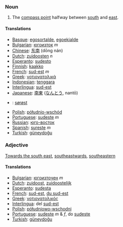 ===Noun===

# The [[compass point]] halfway between [[south]] and [[east]].

====Translations====
*[[Basque]]: [[egosortalde]], [[egoekialde]]
*[[Bulgarian]]: [[югоизток]] ''m''
*[[Chinese]]: [[东南]] (dōng nán)
*[[Dutch]]: [[zuidoosten]] ''n''
*[[Esperanto]]: [[sudesto]]
*[[Finnish]]: [[kaakko]]
*[[French]]: [[sud-est]] ''m''
*[[Greek]]: [[νοτιονατολικά]]
*[[Indonesian]]: [[tenggara]]
*[[Interlingua]]: [[sud-est]]
*[[Japanese]]: [[南東]] ([[なんとう]], nantō)
*{{no}}: [[sørøst]]
*[[Polish]]: [[półudnio-wschód]]
*[[Portuguese]]: [[sudeste]] ''m''
*[[Russian]]: [[юго-восток]]
*[[Spanish]]: [[sureste]] ''m''
*[[Turkish]]: [[güneydoğu]]

===Adjective===

[[Towards the south east]], [[southeastwards]], [[southeastern]]

====Translations====
*[[Bulgarian]]: [[югоизточен]] ''m''
*[[Dutch]]: [[zuidoost]], [[zuidoostelijk]]
*[[Esperanto]]: [[sudesta]]
*[[French]]: [[sud-est]], [[du sud-est]]
*[[Greek]]: [[νοτιονατολικός]]
*[[Interlingua]]: del [[sud-est]]
*[[Polish]]: [[półudniowo-wschodni]]
*[[Portuguese]]: [[sudeste]] ''m'' & ''f'', do [[sudeste]]
*[[Turkish]]: [[güneydoğu]]